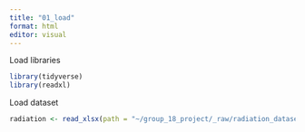 ```yaml
---
title: "01_load"
format: html
editor: visual
---
```


Load libraries

```r
library(tidyverse)
library(readxl)
```

Load dataset

```r
radiation <- read_xlsx(path = "~/group_18_project/_raw/radiation_dataset.xlsx")
```
